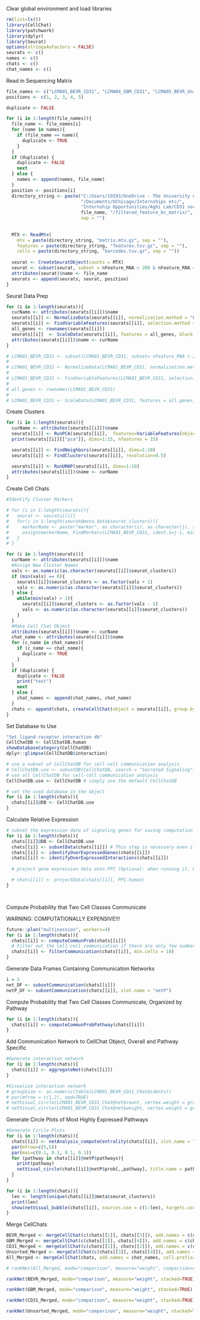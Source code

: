Clear global environment and load libraries
```r
rm(list=ls())
library(CellChat)
library(patchwork)
library(dplyr)
library(Seurat)
options(stringsAsFactors = FALSE)
seurats <- c()
names <- c()
chats <- c()
chat_names <- c()
```

Read in Sequencing Matrix
```r
file_names <- c("LCMA01_BEVR_CD31", "LCMA04_GBM_CD31", "LCMA05_BEVR_Unsorted", "LCMA06_GBM_Unsorted", "LCMA11_BEVR_unpaired")
positions <- c(1, 2, 3, 4, 5)

duplicate <- FALSE

for (i in 1:length(file_names)){
  file_name <- file_names[i]
  for (name in names){
    if (file_name == name){
      duplicate <- TRUE
    }
  }
  if (duplicate) {
    duplicate <- FALSE
    next
  } else {
    names <- append(names, file_name)
  }
  position <- positions[i]
  directory_string <- paste("C:/Users/19193/OneDrive - The University of Chicago",
                            "/Documents/UChicago/Internships etc/",
                            "Internship Opportunities/Aghi Lab/CD31 sorted/",
                            file_name, "/filtered_feature_bc_matrix/",
                            sep = "")
  
  
  MTX <- ReadMtx(
    mtx = paste(directory_string, "matrix.mtx.gz", sep = ""),
    features = paste(directory_string, "features.tsv.gz", sep = ""),
    cells = paste(directory_string, "barcodes.tsv.gz", sep = ""))
  
  seurat <- CreateSeuratObject(counts = MTX)
  seurat <- subset(seurat, subset = nFeature_RNA > 200 & nFeature_RNA < 2500)
  attributes(seurat)$name <- file_name
  seurats <- append(seurats, seurat, position)
}

```

Seurat Data Prep
```r

for (i in 1:length(seurats)){
  curName <- attributes(seurats[[i]])$name
  seurats[[i]] <- NormalizeData(seurats[[i]], normalization.method = "LogNormalize", scale.factor = 10000)
  seurats[[i]] <- FindVariableFeatures(seurats[[i]], selection.method = "vst", nfeatures=2000)
  all_genes <- rownames(seurats[[i]])
  seurats[[i]]  <- ScaleData(seurats[[i]], features = all_genes, block.size = 1000)
  attributes(seurats[[i]])$name <- curName
}

# LCMA01_BEVR_CD31 <- subset(LCMA01_BEVR_CD31, subset= nFeature_RNA > 200 & nFeature_RNA < 2500)
# 
# LCMA01_BEVR_CD31 <- NormalizeData(LCMA01_BEVR_CD31, normalization.method = "LogNormalize", scale.factor = 10000)
# 
# LCMA01_BEVR_CD31 <- FindVariableFeatures(LCMA01_BEVR_CD31, selection.method = "vst", nfeatures=2000)
# 
# all.genes <- rownames(LCMA01_BEVR_CD31)
# 
# LCMA01_BEVR_CD31 <- ScaleData(LCMA01_BEVR_CD31, features = all.genes, block.size = 1000)
```
Create Clusters
```r
for (i in 1:length(seurats)){
  curName <- attributes(seurats[[i]])$name
  seurats[[i]] <- RunPCA(seurats[[i]],  features=VariableFeatures(object=seurats[[i]]))
  print(seurats[[i]][["pca"]], dims=1:15, nfeatures = 15)

  seurats[[i]] <- FindNeighbors(seurats[[i]], dims=1:10)
  seurats[[i]] <- FindClusters(seurats[[i]], resolution=0.5)

  seurats[[i]] <- RunUMAP(seurats[[i]], dims=1:10)
  attributes(seurats[[i]])$name <- curName
}
```

Create Cell Chats
```r
#Identify Cluster Markers

# for (i in 1:length(seurats)){
#   seurat <- seurats[[i]]
#   for(j in 1:length(seurat@meta.data$seurat_clusters)){
#     markerName <- paste("marker", as.character(i), as.character(j), sep="")
#     assign(markerName, FindMarkers(LCMA01_BEVR_CD31, ident.1=j-1, min.pct=0.1))
#   }
# }

for (i in 1:length(seurats)){
  curName <- attributes(seurats[[i]])$name
  #Assign New Cluster Names
  vals <- as.numeric(as.character(seurats[[i]]$seurat_clusters))
  if (min(vals) == 0){
    seurats[[i]]$seurat_clusters <- as.factor(vals + 1)
    vals <- as.numeric(as.character(seurats[[i]]$seurat_clusters))
  } else {
    while(min(vals) > 1){
      seurats[[i]]$seurat_clusters <- as.factor(vals - 1)
      vals <- as.numeric(as.character(seurats[[i]]$seurat_clusters))
    }
  }
  #Make Cell Chat Object
  attributes(seurats[[i]])$name <- curName
  chat_name <- attributes(seurats[[i]])$name
  for (c_name in chat_names){
    if (c_name == chat_name){
      duplicate <- TRUE
    }
  }
  if (duplicate) {
    duplicate <- FALSE
    print("test")
    next
  } else {
    chat_names <- append(chat_names, chat_name)
  }
  chats <- append(chats, createCellChat(object = seurats[[i]], group.by="seurat_clusters"))
}
```

Set Database to Use
```r


"Set ligand-receptor interaction db"
CellChatDB <- CellChatDB.human
showDatabaseCategory(CellChatDB)
dplyr::glimpse(CellChatDB$interaction)

# use a subset of CellChatDB for cell-cell communication analysis
# CellChatDB.use <- subsetDB(CellChatDB, search = "Secreted Signaling") # use Secreted Signaling
# use all CellChatDB for cell-cell communication analysis
CellChatDB.use <- CellChatDB # simply use the default CellChatDB

# set the used database in the object
for (i in 1:length(chats)){
  chats[[i]]@DB <- CellChatDB.use
}
```


Calculate Relative Expression
```r
# subset the expression data of signaling genes for saving computation cost
for (i in 1:length(chats)){
  chats[[i]]@DB <- CellChatDB.use
  chats[[i]] <- subsetData(chats[[i]]) # This step is necessary even if using the whole database
  chats[[i]] <- identifyOverExpressedGenes(chats[[i]])
  chats[[i]] <- identifyOverExpressedInteractions(chats[[i]])
  
  # project gene expression data onto PPI (Optional: when running it, USER should set `raw.use = FALSE` in the function `computeCommunProb()` in order to use the projected data)

  # chats[[i]] <- projectData(chats[[i]], PPI.human)
}




```

Compute Probability that Two Cell Classes Communicate

WARNING: COMPUTATIONALLY EXPENSIVE!!! 
```r
future::plan("multisession", workers=4)
for (i in 1:length(chats)){
  chats[[i]] <- computeCommunProb(chats[[i]])
  # Filter out the cell-cell communication if there are only few number of cells in certain cell groups
  chats[[i]] <- filterCommunication(chats[[i]], min.cells = 10)
}
```

Generate Data Frames Containing Communication Networks
```r
i = 1
net_DF <- subsetCommunication(chats[[i]])
netP_DF <- subsetCommunication(chats[[i]], slot.name = "netP")
```

Compute Probability that Two Cell Classes Communicate, Organized by Pathway
```r
for (i in 1:length(chats)){
  chats[[i]] <- computeCommunProbPathway(chats[[i]])
}
```

Add Communication Network to CellChat Object, Overall and Pathway Specific
```r
#Generate interaction network
for (i in 1:length(chats)){
  chats[[i]] <- aggregateNet(chats[[i]])
}

#Visualize interaction network
# groupSize <- as.numeric(table(LCMA01_BEVR_CD31_Chat@idents))
# par(mfrow = c(1,2), xpd=TRUE)
# netVisual_circle(LCMA01_BEVR_CD31_Chat@net$count, vertex.weight = groupSize, weight.scale = T, label.edge= F, title.name = "Number of interactions")
# netVisual_circle(LCMA01_BEVR_CD31_Chat@net$weight, vertex.weight = groupSize, weight.scale = T, label.edge= F, title.name = "Interaction weights/strength")
```

Generate Circle Plots of Most Highly Expressed Pathways
```r
#Generate Circle Plots
for (i in 1:length(chats)){
  chats[[i]] <- netAnalysis_computeCentrality(chats[[i]], slot.name = "netP")
  par(mfrow=c(5,5))
  par(mai=c(0.1, 0.1, 0.1, 0.1))
  for (pathway in chats[[i]]@netP$pathways){
    print(pathway)
    netVisual_circle(chats[[i]]@netP$prob[,,pathway], title.name = pathway)
  }
}
```

```r
for (i in 1:length(chats)){
  len <- length(unique(chats[[i]]@meta$seurat_clusters))
  print(len)
  show(netVisual_bubble(chats[[i]], sources.use = c(1:len), targets.use = c(1:len), remove.isolate = FALSE))
}
```

Merge CellChats
```r
BEVR_Merged <- mergeCellChat(c(chats[[1]], chats[[3]]), add.names = c(chat_names[[1]], chat_names[[3]]), cell.prefix=TRUE)
GBM_Merged <- mergeCellChat(c(chats[[2]], chats[[4]]), add.names = c(chat_names[[2]], chat_names[[4]]), cell.prefix=TRUE)
CD31_Merged <- mergeCellChat(c(chats[[1]], chats[[2]]), add.names = c(chat_names[[1]], chat_names[[2]]), cell.prefix=TRUE)
Unsorted_Merged <- mergeCellChat(c(chats[[3]], chats[[4]]), add.names = c(chat_names[[3]], chat_names[[4]]), cell.prefix=TRUE)
All_Merged <- mergeCellChat(chats, add.names = chat_names, cell.prefix=TRUE)
```

```r
# rankNet(All_Merged, mode="comparison", measure="weight", comparison=c(1:5), stacked=TRUE)

rankNet(BEVR_Merged, mode="comparison", measure="weight", stacked=TRUE)

rankNet(GBM_Merged, mode="comparison", measure="weight", stacked=TRUE)

rankNet(CD31_Merged, mode="comparison", measure="weight", stacked=TRUE)

rankNet(Unsorted_Merged, mode="comparison", measure="weight", stacked=TRUE)
```
